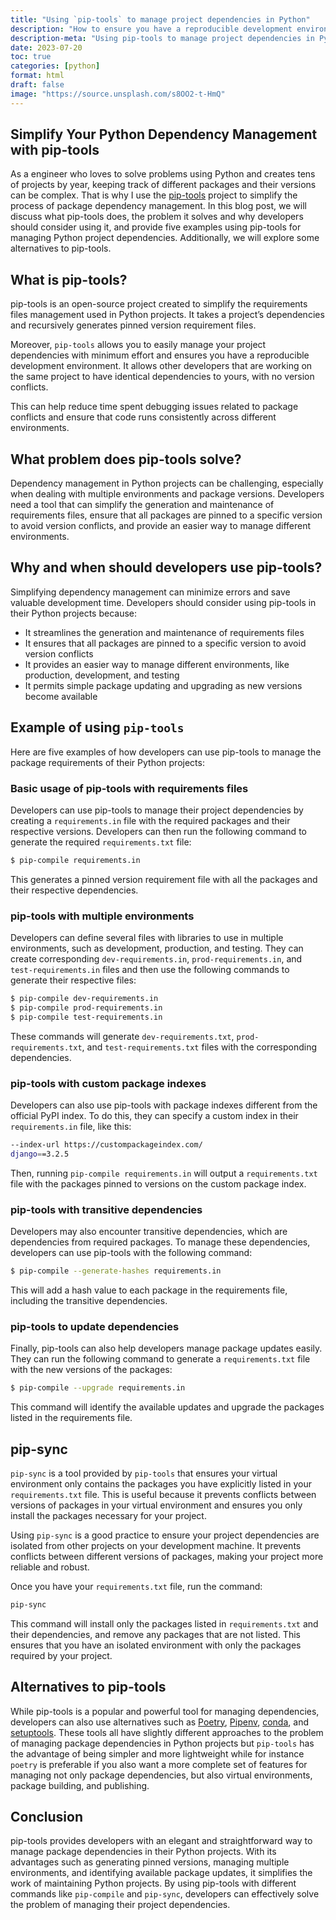 ```yaml
---
title: "Using `pip-tools` to manage project dependencies in Python"
description: "How to ensure you have a reproducible development environment."
description-meta: "Using pip-tools to manage project dependencies in Python. How to prevents conflicts between versions of packages and ensure your project dependencies are isolated and you have a reproducible development environment."
date: 2023-07-20
toc: true
categories: [python]
format: html
draft: false
image: "https://source.unsplash.com/s8OO2-t-HmQ"
---
```


## Simplify Your Python Dependency Management with pip-tools 

As a engineer who loves to solve problems using Python and creates tens of projects by year, keeping track of different packages and their versions can be complex. That is why I use the [pip-tools](https://pypi.org/project/pip-tools/){target="_blank"} project to simplify the process of package dependency management. In this blog post, we will discuss what pip-tools does, the problem it solves and why developers should consider using it, and provide five examples using pip-tools for managing Python project dependencies. Additionally, we will explore some alternatives to pip-tools.

## What is pip-tools?

pip-tools is an open-source project created to simplify the requirements files management used in Python projects. It takes a project's dependencies and recursively generates pinned version requirement files.

Moreover, `pip-tools` allows you to easily manage your project dependencies with minimum effort and ensures you have a reproducible development environment. It allows other developers that are working on the same project to have identical dependencies to yours, with no version conflicts. 

This can help reduce time spent debugging issues related to package conflicts and ensure that code runs consistently across different environments.

## What problem does pip-tools solve?

Dependency management in Python projects can be challenging, especially when dealing with multiple environments and package versions. Developers need a tool that can simplify the generation and maintenance of requirements files, ensure that all packages are pinned to a specific version to avoid version conflicts, and provide an easier way to manage different environments.

## Why and when should developers use pip-tools?

Simplifying dependency management can minimize errors and save valuable development time. Developers should consider using pip-tools in their Python projects because:

- It streamlines the generation and maintenance of requirements files
- It ensures that all packages are pinned to a specific version to avoid version conflicts
- It provides an easier way to manage different environments, like production, development, and testing
- It permits simple package updating and upgrading as new versions become available

## Example of using `pip-tools`

Here are five examples of how developers can use pip-tools to manage the package requirements of their Python projects:

### Basic usage of pip-tools with requirements files

Developers can use pip-tools to manage their project dependencies by creating a `requirements.in` file with the required packages and their respective versions. Developers can then run the following command to generate the required `requirements.txt` file:

```bash
$ pip-compile requirements.in
```

This generates a pinned version requirement file with all the packages and their respective dependencies.

### pip-tools with multiple environments

Developers can define several files with libraries to use in multiple environments, such as development, production, and testing. They can create corresponding `dev-requirements.in`, `prod-requirements.in`, and `test-requirements.in` files and then use the following commands to generate their respective files:

```bash
$ pip-compile dev-requirements.in
$ pip-compile prod-requirements.in
$ pip-compile test-requirements.in
```

These commands will generate `dev-requirements.txt`, `prod-requirements.txt`, and `test-requirements.txt` files with the corresponding dependencies.

### pip-tools with custom package indexes

Developers can also use pip-tools with package indexes different from the official PyPI index. To do this, they can specify a custom index in their `requirements.in` file, like this:

```bash
--index-url https://custompackageindex.com/
django==3.2.5
```

Then, running `pip-compile requirements.in` will output a `requirements.txt` file with the packages pinned to versions on the custom package index.

### pip-tools with transitive dependencies

Developers may also encounter transitive dependencies, which are dependencies from required packages. To manage these dependencies, developers can use pip-tools with the following command:

```bash
$ pip-compile --generate-hashes requirements.in
```

This will add a hash value to each package in the requirements file, including the transitive dependencies.

### pip-tools to update dependencies

Finally, pip-tools can also help developers manage package updates easily. They can run the following command to generate a `requirements.txt` file with the new versions of the packages:

```bash
$ pip-compile --upgrade requirements.in 
```

This command will identify the available updates and upgrade the packages listed in the requirements file.

## pip-sync

`pip-sync` is a tool provided by `pip-tools` that ensures your virtual environment only contains the packages you have explicitly listed in your `requirements.txt` file. This is useful because it prevents conflicts between versions of packages in your virtual environment and ensures you only install the packages necessary for your project.

Using `pip-sync` is a good practice to ensure your project dependencies are isolated from other projects on your development machine. It prevents conflicts between different versions of packages, making your project more reliable and robust.


Once you have your `requirements.txt` file, run the command:

```bash
pip-sync
```

This command will install only the packages listed in `requirements.txt` and their dependencies, and remove any packages that are not listed. This ensures that you have an isolated environment with only the packages required by your project.


## Alternatives to pip-tools

While pip-tools is a popular and powerful tool for managing dependencies, developers can also use alternatives such as [Poetry](https://python-poetry.org/){target="_blank"}, [Pipenv](https://pipenv.pypa.io/){target="_blank"}, [conda](https://docs.conda.io/en/latest/){target="_blank"}, and [setuptools](https://setuptools.pypa.io/en/latest/){target="_blank"}. These tools all have slightly different approaches to the problem of managing package dependencies in Python projects but `pip-tools` has the advantage of being simpler and more lightweight while for instance `poetry` is preferable if you also want a more complete set of features for managing not only package dependencies, but also virtual environments, package building, and publishing. 

## Conclusion

pip-tools provides developers with an elegant and straightforward way to manage package dependencies in their Python projects. With its advantages such as generating pinned versions, managing multiple environments, and identifying available package updates, it simplifies the work of maintaining Python projects. By using pip-tools with different commands like `pip-compile` and `pip-sync`, developers can effectively solve the problem of managing their project dependencies.

